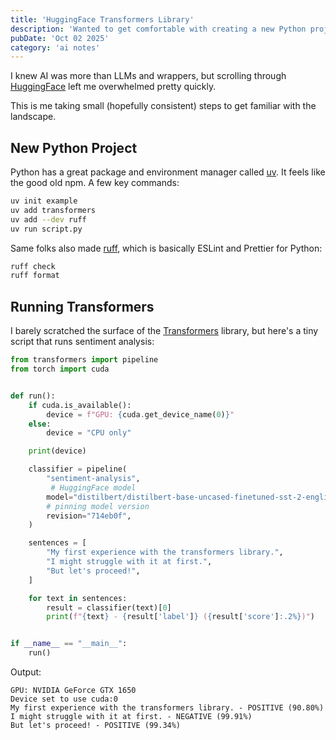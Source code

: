 ```yaml
---
title: 'HuggingFace Transformers Library'
description: 'Wanted to get comfortable with creating a new Python project. Ran the first HuggingFace model through their transformers library.'
pubDate: 'Oct 02 2025'
category: 'ai notes'
---
```


I knew AI was more than LLMs and wrappers,
but scrolling through [HuggingFace](https://huggingface.co/) left me overwhelmed pretty quickly.

This is me taking small (hopefully consistent) steps to get familiar with the landscape.

## New Python Project

Python has a great package and environment manager called [uv](https://docs.astral.sh/uv/).
It feels like the good old npm. A few key commands:

```sh
uv init example
uv add transformers
uv add --dev ruff
uv run script.py
```

Same folks also made [ruff](https://docs.astral.sh/ruff/), which is basically ESLint and Prettier for Python:

```sh
ruff check
ruff format
```

## Running Transformers

I barely scratched the surface of the [Transformers](https://huggingface.co/docs/transformers/en/index) library,
but here's a tiny script that runs sentiment analysis:

```py
from transformers import pipeline
from torch import cuda


def run():
    if cuda.is_available():
        device = f"GPU: {cuda.get_device_name(0)}"
    else:
        device = "CPU only"

    print(device)

    classifier = pipeline(
        "sentiment-analysis",
         # HuggingFace model
        model="distilbert/distilbert-base-uncased-finetuned-sst-2-english",
        # pinning model version
        revision="714eb0f",
    )

    sentences = [
        "My first experience with the transformers library.",
        "I might struggle with it at first.",
        "But let's proceed!",
    ]

    for text in sentences:
        result = classifier(text)[0]
        print(f"{text} - {result['label']} ({result['score']:.2%})")


if __name__ == "__main__":
    run()
```

Output:

```
GPU: NVIDIA GeForce GTX 1650
Device set to use cuda:0
My first experience with the transformers library. - POSITIVE (90.80%)
I might struggle with it at first. - NEGATIVE (99.91%)
But let's proceed! - POSITIVE (99.34%)
```

